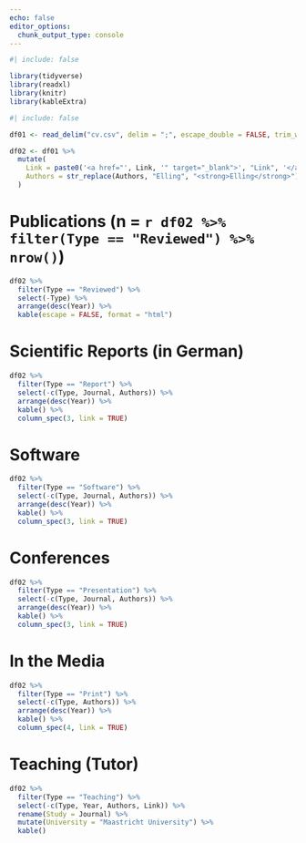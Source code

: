 ```yaml
---
echo: false
editor_options: 
  chunk_output_type: console
---
```


```r
#| include: false

library(tidyverse)
library(readxl)
library(knitr)
library(kableExtra)
```

```r
#| include: false

df01 <- read_delim("cv.csv", delim = ";", escape_double = FALSE, trim_ws = TRUE)

df02 <- df01 %>% 
  mutate(
    Link = paste0('<a href="', Link, '" target="_blank">', "Link", '</a>'),
    Authors = str_replace(Authors, "Elling", "<strong>Elling</strong>")
  )
```

# Publications (n = `r df02 %>% filter(Type == "Reviewed") %>% nrow()`)

```r

df02 %>% 
  filter(Type == "Reviewed") %>%
  select(-Type) %>% 
  arrange(desc(Year)) %>% 
  kable(escape = FALSE, format = "html")
```

# Scientific Reports (in German)

```r

df02 %>% 
  filter(Type == "Report") %>% 
  select(-c(Type, Journal, Authors)) %>%
  arrange(desc(Year)) %>%
  kable() %>% 
  column_spec(3, link = TRUE)
```

# Software

```r

df02 %>% 
  filter(Type == "Software") %>% 
  select(-c(Type, Journal, Authors)) %>%
  arrange(desc(Year)) %>%
  kable() %>% 
  column_spec(3, link = TRUE)
```

# Conferences

```r

df02 %>% 
  filter(Type == "Presentation") %>% 
  select(-c(Type, Journal, Authors)) %>% 
  arrange(desc(Year)) %>%
  kable() %>% 
  column_spec(3, link = TRUE)
```

# In the Media

```r

df02 %>% 
  filter(Type == "Print") %>% 
  select(-c(Type, Authors)) %>% 
  arrange(desc(Year)) %>%
  kable() %>% 
  column_spec(4, link = TRUE)
```

# Teaching (Tutor)

```r

df02 %>% 
  filter(Type == "Teaching") %>% 
  select(-c(Type, Year, Authors, Link)) %>% 
  rename(Study = Journal) %>% 
  mutate(University = "Maastricht University") %>% 
  kable()
```

